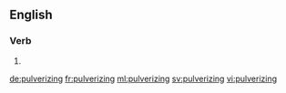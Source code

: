 ==English==

===Verb===
{{head|en}}

# {{present participle of|pulverize|lang=en}}

[[de:pulverizing]]
[[fr:pulverizing]]
[[ml:pulverizing]]
[[sv:pulverizing]]
[[vi:pulverizing]]